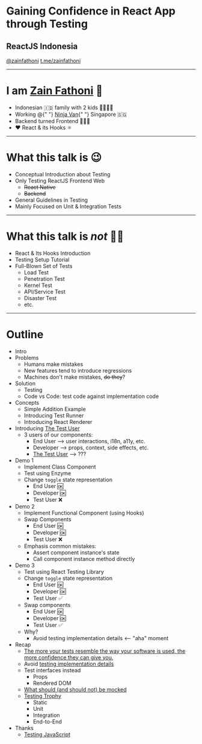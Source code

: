 
# Gaining Confidence in React App through Testing

## ReactJS Indonesia

[@zainfathoni](https://twitter.com/zainfathoni)
[t.me/zainfathoni](https://t.me/zainfathoni)

---

# I am [Zain Fathoni](https://github.com/zainfathoni) 🤝

<ul>
  <Appear>
    <li>Indonesian 🇮🇩 family with 2 kids 👨‍👩‍👧‍👦</li>
    <li>
      Working @{" "}
      <a href="https://www.ninjavan.co">Ninja Van</a>{" "}
      Singapore 🇸🇬
    </li>
    <li>Backend turned Frontend 👨🏻‍💻</li>
    <li>❤️ React & its Hooks ⚛️</li>
  </Appear>
</ul>

---

# What this talk is 😉

- Conceptual Introduction about Testing
- Only Testing ReactJS Frontend Web
  - ~~React Native~~
  - ~~Backend~~
- General Guidelines in Testing
- Mainly Focused on Unit & Integration Tests

---

# What this talk is _not_ ☝🏼

- React & Its Hooks Introduction
- Testing Setup Tutorial
- Full-Blown Set of Tests
  - Load Test
  - Penetration Test
  - Kernel Test
  - API/Service Test
  - Disaster Test
  - etc.

---

# Outline

- Intro
- Problems
  - Humans make mistakes
  - New features tend to introduce regressions
  - Machines don't make mistakes, ~~do they~~?
- Solution
  - Testing
  - Code vs Code: test code against implementation code
- Concepts
  - Simple Addition Example
  - Introducing Test Runner
  - Introducing React Renderer
- Introducing [The Test User](https://kentcdodds.com/blog/avoid-the-test-user)
  - 3 users of our components:
    - End User --> user interactions, i18n, a11y, etc.
    - Developer --> props, context, side effects, etc.
    - [The Test User](https://kentcdodds.com/blog/avoid-the-test-user) --> ???
- Demo 1
  - Implement Class Component
  - Test using Enzyme
  - Change `toggle` state representation
    - End User 🆗
    - Developer 🆗
    - Test User ❌
- Demo 2
  - Implement Functional Component (using Hooks)
  - Swap Components
    - End User 🆗
    - Developer 🆗
    - Test User ❌
  - Emphasis common mistakes:
    - Assert component instance's state
    - Call component instance method directly
- Demo 3
  - Test using React Testing Library
  - Change `toggle` state representation
    - End User 🆗
    - Developer 🆗
    - Test User ✅
  - Swap components
    - End User 🆗
    - Developer 🆗
    - Test User ✅
  - Why?
    - Avoid testing implementation details <-- "aha" moment
- Recap
  - [The more your tests resemble the way your software is used, the more confidence they can give you.](https://twitter.com/kentcdodds/status/977018512689455106)
  - Avoid [testing implementation details](https://kentcdodds.com/blog/testing-implementation-details)
  - Test interfaces instead
    - Props
    - Rendered DOM
  - [What should (and should not) be mocked](https://kentcdodds.com/blog/the-merits-of-mocking)
  - [Testing Trophy](https://kentcdodds.com/blog/unit-vs-integration-vs-e2e-tests)
    - Static
    - Unit
    - Integration
    - End-to-End
- Thanks
  - [Testing JavaScript](https://testingjavascript.com/)
